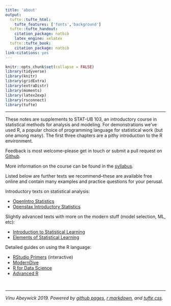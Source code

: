 ```yaml
---
title: 'about'
output:
  tufte::tufte_html:
    tufte_features: ['fonts','background']
  tufte::tufte_handout:
    citation_package: natbib
    latex_engine: xelatex
  tufte::tufte_book:
    citation_package: natbib
link-citations: yes
---
```


```r
knitr::opts_chunk$set(collapse = FALSE)
library(tidyverse)
library(knitr)
library(gridExtra)
library(extraDistr)
library(moments)
library(latex2exp)
library(rsconnect)
library(tufte)
```

---

These notes are supplements to STAT-UB 103, an introductory course in statistical methods for analysis and modeling. For demonstrations we've used R, a popular choice of programming language for statistical work (but one among many). The first three chapters are a pithy introduction to the R environment.  

Feedback is most welcome--please get in touch or submit a pull request on <a href="https://github.com/vaabe/stats103">Github</a>.   

More information on the course can be found in the <a href="./addenda/syllabus.pdf" download>syllabus</a>. 

Listed below are further texts we recommend--these are available free online and contain many examples and practice questions for your perusal. 

Introductory texts on statistical analysis:

- <a href="https://www.openintro.org/stat/textbook.php">OpenIntro Statistics</a>
- <a href="https://openstax.org/details/books/introductory-statistics">Openstax Introductory Statistics</a>

Slightly advanced texts with more on the modern stuff (model selection, ML, etc):

- <a href="http://www.statlearning.com/">Introduction to Statistical Learning</a>
- <a href="https://web.stanford.edu/~hastie/ElemStatLearn/">Elements of Statistical Learning</a> 

Detailed guides on using the R language:

- <a href="https://rstudio.cloud/learn/primers">RStudio Primers</a> (interactive)
- <a href="https://moderndive.com/">ModernDive</a>
- <a href="https://r4ds.had.co.nz/">R for Data Science</a>
- <a href="http://adv-r.had.co.nz/">Advanced R</a>


\ 

---

*Vinu Abeywick 2019. Powered by <a href="https://pages.github.com/">github pages</a>, <a href="https://rmarkdown.rstudio.com/">r markdown</a>, and <a href="https://github.com/edwardtufte/tufte-css">tufte css</a>.*




















